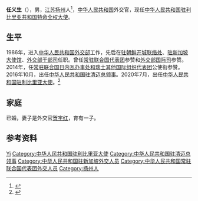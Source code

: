 '''任义生'''（{{bd|1962年|}}），男，[[江苏省|江苏]][[扬州市|扬州]]人<ref>{{Cite web|title=新任驻利比里亚大使任义生抵利履新！扬州人！|url=https://mp.weixin.qq.com/s/XmL9Ii_TdiowzlWLW9lUrA|date=2020-07-18|accessdate=2022-04-23|work=扬州外事|archive-date=2022-04-22|archive-url=https://web.archive.org/web/20220422203611/https://mp.weixin.qq.com/s/XmL9Ii_TdiowzlWLW9lUrA}}</ref>，[[中华人民共和国|中华人民共和国]]外交官，现任[[中国驻利比里亚大使列表|中华人民共和国驻利比里亚共和国特命全权大使]]。

==生平==
1986年，进入[[中华人民共和国外交部|中华人民共和国外交部]]工作，先后在[[中国驻朝鲜开城联络处|驻朝鲜开城联络处]]、[[中国驻新加坡大使馆|驻新加坡大使馆]]、[[中华人民共和国外交部干部司|外交部干部司]]任职。曾任[[中国常驻联合国代表团|常驻联合国代表团]]参赞和[[中华人民共和国外交部国际司|外交部国际司]]参赞。2014年，任[[中国常驻联合国日内瓦办事处和瑞士其他国际组织代表团|常驻联合国日内瓦办事处和瑞士其他国际组织代表团]]公使衔参赞。2016年10月，出任[[中国驻清迈总领事列表|中华人民共和国驻清迈总领事]]。2020年7月，出任[[中国驻利比里亚大使列表|中华人民共和国驻利比里亚大使]]。<ref>{{Cite web|title=任义生大使简历|url=http://lr.china-embassy.org/chn/dszc/dsjl/|accessdate=2022-04-23|work=中华人民共和国驻利比里亚共和国大使馆|archive-date=2019-08-30|archive-url=https://web.archive.org/web/20190830022219/http://lr.china-embassy.org/chn/dszc/dsjl/}}</ref>

==家庭==
已婚，妻子是外交官[[贺宇红|贺宇红]]，育有一子。

==参考资料==
{{reflist}}
{{start box}}
{{s-dip}}
{{succession box|[[付吉军|付吉军]]|现任|[[中国驻利比里亚大使列表|中华人民共和国驻利比里亚大使]]|2020年7月－}}
{{succession box|[[巢小良|巢小良]]|[[吴志武|吴志武]]|[[中国驻清迈总领事列表|中华人民共和国驻清迈总领事]]|2016年10月－2020年2月}}
{{end box}}
{{中国人物小作品}}
{{Authority control}}
{{DEFAULTSORT:Ren任}}
[[Category:任姓|Yi]]
[[Category:中华人民共和国驻利比里亚大使|Category:中华人民共和国驻利比里亚大使]]
[[Category:中华人民共和国驻清迈总领事|Category:中华人民共和国驻清迈总领事]]
[[Category:中华人民共和国驻新加坡外交人员|Category:中华人民共和国驻新加坡外交人员]]
[[Category:中华人民共和国常驻联合国代表团外交人员|Category:中华人民共和国常驻联合国代表团外交人员]]
[[Category:扬州人|Category:扬州人]]